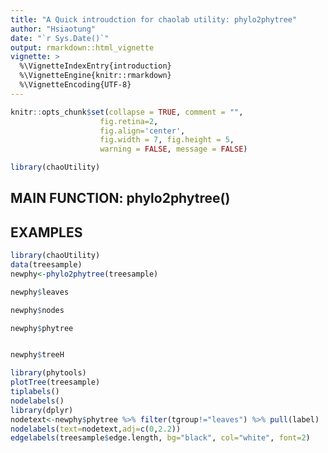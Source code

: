 ```yaml
---
title: "A Quick introudction for chaolab utility: phylo2phytree"
author: "Hsiaotung"
date: "`r Sys.Date()`"
output: rmarkdown::html_vignette
vignette: >
  %\VignetteIndexEntry{introduction}
  %\VignetteEngine{knitr::rmarkdown}
  %\VignetteEncoding{UTF-8}
---
```


  ```r
knitr::opts_chunk$set(collapse = TRUE, comment = "",
                      fig.retina=2,
                      fig.align='center',
                      fig.width = 7, fig.height = 5,
                      warning = FALSE, message = FALSE)
```

```r
library(chaoUtility)
```
## MAIN FUNCTION: phylo2phytree()


## EXAMPLES

```r
library(chaoUtility)
data(treesample)
newphy<-phylo2phytree(treesample)
```


```r
newphy$leaves

newphy$nodes

newphy$phytree


newphy$treeH
```

```r
library(phytools)
plotTree(treesample)
tiplabels()
nodelabels()
library(dplyr)
nodetext<-newphy$phytree %>% filter(tgroup!="leaves") %>% pull(label)
nodelabels(text=nodetext,adj=c(0,2.2))
edgelabels(treesample$edge.length, bg="black", col="white", font=2)
```


